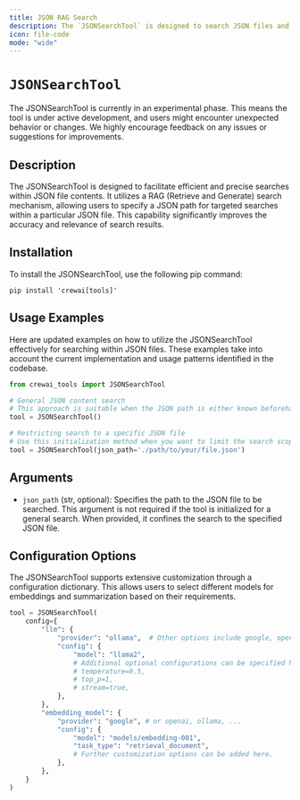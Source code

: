 ```yaml
---
title: JSON RAG Search
description: The `JSONSearchTool` is designed to search JSON files and return the most relevant results.
icon: file-code
mode: "wide"
---
```


# `JSONSearchTool`

<Note>
  The JSONSearchTool is currently in an experimental phase. This means the tool
  is under active development, and users might encounter unexpected behavior or
  changes. We highly encourage feedback on any issues or suggestions for
  improvements.
</Note>

## Description

The JSONSearchTool is designed to facilitate efficient and precise searches within JSON file contents. It utilizes a RAG (Retrieve and Generate) search mechanism, allowing users to specify a JSON path for targeted searches within a particular JSON file. This capability significantly improves the accuracy and relevance of search results.

## Installation

To install the JSONSearchTool, use the following pip command:

```shell
pip install 'crewai[tools]'
```

## Usage Examples

Here are updated examples on how to utilize the JSONSearchTool effectively for searching within JSON files. These examples take into account the current implementation and usage patterns identified in the codebase.

```python Code
from crewai_tools import JSONSearchTool

# General JSON content search
# This approach is suitable when the JSON path is either known beforehand or can be dynamically identified.
tool = JSONSearchTool()

# Restricting search to a specific JSON file
# Use this initialization method when you want to limit the search scope to a specific JSON file.
tool = JSONSearchTool(json_path='./path/to/your/file.json')
```

## Arguments

- `json_path` (str, optional): Specifies the path to the JSON file to be searched. This argument is not required if the tool is initialized for a general search. When provided, it confines the search to the specified JSON file.

## Configuration Options

The JSONSearchTool supports extensive customization through a configuration dictionary. This allows users to select different models for embeddings and summarization based on their requirements.

```python Code
tool = JSONSearchTool(
    config={
        "llm": {
            "provider": "ollama",  # Other options include google, openai, anthropic, llama2, etc.
            "config": {
                "model": "llama2",
                # Additional optional configurations can be specified here.
                # temperature=0.5,
                # top_p=1,
                # stream=true,
            },
        },
        "embedding_model": {
            "provider": "google", # or openai, ollama, ...
            "config": {
                "model": "models/embedding-001",
                "task_type": "retrieval_document",
                # Further customization options can be added here.
            },
        },
    }
)
```
